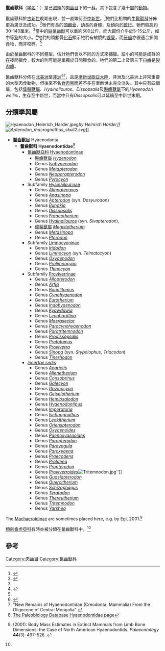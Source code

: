 {{更新|time=2019-09-11T07:08:41+00:00}}{{Automatic Taxobox
| fossil_range = 晚[[古新世|古新世]]至晚[[中新世|中新世]]
| image = Hyaenodon horridus skull.jpg
| image_width = 250px
| image_caption = [[鬣齒獸|鬣齒獸]]的[[頭顱骨|頭顱骨]]。
| taxon = Hyaenodontidae
| subdivision_ranks = [[屬|屬]]
| subdivision = 
* 參見內文
}}

'''鬣齒獸科'''（[[学名|学名]]：{{lang|la|Hyaenodontidae}}）是已[[滅絕|滅絕]]的[[肉齒目|肉齒目]]下的一[[科|科]]，其下包含了幾十[[屬|屬]]的[[動物|動物]]。

鬣齒獸科於[[古新世|古新世]]晚期出現，並一直繁衍至[[中新世|中新世]]。<ref name=barry1988>{{Cite journal en|author=Barry, J. C.|year=1988|title=''Dissopsalis'', a middle and late Miocene proviverrine creodont (Mammalia) from Pakistan and Kenya|journal=Journal of Vertebrate Paleontology|volume=48|issue=1|pages=25-45}}</ref>牠們比相關的[[牛鬣獸科|牛鬣獸科]]分佈更為廣泛及成功。<ref name=lambert1985>{{Cite book en|author=Lambert, David and the Diagram Group|year=1985|journal=The Field Guide to Prehistoric Life|publisher=Facts on File Publications|location=New York|id=ISBN 0-8160-1125-7}}</ref>牠們有長的[[頭顱骨|頭顱骨]]，幼長的身體，及傾向於[[蹠行|蹠行]]。牠們肩高約30-140厘米。<ref name=lambert1985/>當中的[[巨鬣齒獸|巨鬣齒獸]]可以重約500公斤，而大部份介乎於5-15公斤，如中等[[狗|狗]]的大小。<ref name=egi2001>{{Cite journal en|author=Egi, Naoko|year=2001|title=Body Mass Estimates in Extinct Mammals from Limb Bone Dimensions: the Case of North American Hyaenodontids|journal=Palaeontology|volume=44|issue=3|pages=497-528|doi=10.1111/1475-4983.00189}}</ref>牠們的頭顱骨[[化石|化石]]顯示牠們有敏銳的[[嗅覺|嗅覺]]，而[[牙齒|牙齒]]亦很適合撕開食物，而非咬碎。<ref name=lambert1985/>

由於鬣齒獸科的不同體型，估計牠們會以不同的方式來捕獵。細小的可能是成群的在夜間獵食，較大的則可能是單獨於日間獵食的。牠們的第二上及第三下[[臼齒|臼齒]]是[[裂肉齒|裂肉齒]]。

鬣齒獸科分佈在[[北美洲|北美洲]]至[[非洲|非洲]]<ref>{{Cite journal en|author=X Wang, ZX Qiu, BY Wang|year=2005|title=Hyaenodonts and Carnivorans from the Early Oligocene to Early Miocene Xianshuihe Formation, Lanzhou Basin, Gansu Province, China|journal=Palaeontologia Electronica|volume=8|issue=1|pages=6A|url=http://palaeo-electronica.org/2005_1/wang6/wang6.pdf}}</ref><ref>"New Remains of Hyaenodontidae (Creodonta, Mammalia) From the Oligocene of Central Mongolia" {{cite web |url=http://www.oeaw.ac.at/kfq/downloads_Nagel/ANNPAL_2074.pdf |title=存档副本 |accessdate=2008-05-04 |deadurl=yes |archiveurl=https://web.archive.org/web/20100508021919/http://www.oeaw.ac.at/kfq/downloads_Nagel/ANNPAL_2074.pdf |archivedate=2010-05-08 }}</ref>，且是[[漸新世|漸新世]][[歐亞大陸|歐亞大陸]]、非洲及北美洲上非常重要的大型肉食動物，但後來不名[[食肉目|食肉目]]而差不多在漸新世末完全消失。其中只有四個屬，包括[[偉鬣獸屬|偉鬣獸屬]]、''Hyainailouros''、''Dissopsalis''及[[鬣齒獸屬|鬣齒獸屬]]下的''Hyaenodon weilini''，生存至中新世，而當中只有''Dissopsalis''可以延續至中新世末期。

==分類學與屬==
[[File:Hyaenodon_Heinrich_Harder.jpeg|right]]'' by Heinrich Harder]]
[[File:Apterodon_macrognathus_skull2.svg|thumb]]'']]
* '''[[鬣齒獸目|鬣齒獸目]]''' Hyaenodonta
** '''鬣齒獸科 Hyaenodontidae'''<ref name ="TPBDB">[http://paleodb.org/cgi-bin/bridge.pl?action=checkTaxonInfo&taxon_no=40903&is_real_user=1 The Paleobiology Database Hyaenodontidae page]</ref>
*** [[鬣齒獸亞科|鬣齒獸亞科]] [[Hyaenodontinae|Hyaenodontinae]]
**** [[鬣齒獸屬|鬣齒獸屬]] ''[[Hyaenodon|Hyaenodon]]''
**** Genus ''[[Isohyaenodon|Isohyaenodon]]''
**** Genus ''[[Metapterodon|Metapterodon]]''
**** Genus ''[[Neoparapterodon|Neoparapterodon]]''
**** Genus ''[[Pyrocyon|Pyrocyon]]''
*** Subfamily [[Hyainailourinae|Hyainailourinae]]
**** Genus ''[[Akhnatenavus|Akhnatenavus]]''
**** Genus ''[[Anasinopa|Anasinopa]]''
**** Genus ''[[Apterodon|Apterodon]]'' (syn. ''Dasyurodon'')
**** Genus ''[[Buhakia|Buhakia]]''
**** Genus ''[[Dissopsalis|Dissopsalis]]''
**** Genus ''[[Francotherium|Francotherium]]''
**** Genus ''[[Hyainailouros|Hyainailouros]]'' (syn. ''Sivapterodon''),
**** [[偉鬣獸屬|偉鬣獸屬]] ''[[Megistotherium|Megistotherium]]''
**** Genus ''[[Metasinopa|Metasinopa]]''
**** Genus ''[[Pterodon_(mammal)|Pterodon]]''
*** Subfamily [[Limnocyoninae|Limnocyoninae]]
**** Genus ''[[Iridodon|Iridodon]]''
**** Genus ''[[Limnocyon|Limnocyon]]'' (syn. ''Telmatocyon'')
**** Genus ''[[Oxyaenodon|Oxyaenodon]]''
**** Genus ''[[Prolimnocyon|Prolimnocyon]]''
**** Genus ''[[Thinocyon|Thinocyon]]''
*** Subfamily [[Proviverrinae|Proviverrinae]]
**** Genus ''[[Allopterodon|Allopterodon]]''
**** Genus ''[[Arfia|Arfia]]''
**** Genus ''[[Boualitomus|Boualitomus]]''
**** Genus ''[[Cynohyaenodon|Cynohyaenodon]]''
**** Genus ''[[Eurotherium|Eurotherium]]''
**** Genus ''[[Indohyaenodon|Indohyaenodon]]''
**** Genus ''[[Kyawdawia|Kyawdawia]]''
**** Genus ''[[Leonhardtina|Leonhardtina]]''
**** Genus ''[[Masrasector|Masrasector]]''
**** Genus ''[[Paracynohyaenodon|Paracynohyaenodon]]''
**** Genus ''[[Paratritemnodon|Paratritemnodon]]''
**** Genus ''[[Prodissopsalis|Prodissopsalis]]''
**** Genus ''[[Prototomus|Prototomus]]''
**** Genus ''[[Proviverra|Proviverra]]'' 
**** Genus ''[[Sinopa|Sinopa]]'' (syn. ''Stypolophus'', ''Triacodon'')
**** Genus ''[[Tinerhodon|Tinerhodon]]''
*** ''[[Incertae_sedis|Incertae sedis]]''
**** Genus ''[[Acarictis|Acarictis]]''
**** Genus ''[[Alienetherium|Alienetherium]]''
**** Genus ''[[Consobrinus|Consobrinus]]''
**** Genus ''[[Galecyon|Galecyon]]''
**** Genus ''[[Gazinocyon|Gazinocyon]]''
**** Genus ''[[Geiselotherium|Geiselotherium]]''
**** Genus ''[[Hemipsalodon|Hemipsalodon]]''
**** Genus ''[[Hyaenodontipus|Hyaenodontipus]]''
**** Genus ''[[Imperatoria|Imperatoria]]''
**** Genus ''[[Ischnognathus|Ischnognathus]]''
**** Genus ''[[Leakitherium|Leakitherium]]''
**** Genus ''[[Orienspterodon|Orienspterodon]]''
**** Genus ''[[Oxyaenoides|Oxyaenoides]]''
**** Genus ''[[Paenoxyaenoides|Paenoxyaenoides]]''
**** Genus ''[[Parapterodon|Parapterodon]]''
**** Genus ''[[Paravagula|Paravagula]]''
**** Genus ''[[Paroxyaena|Paroxyaena]]''
**** Genus ''[[Praecodens|Praecodens]]''
**** Genus ''[[Prolaena|Prolaena]]''
**** Genus ''[[Propterodon|Propterodon]]''
**** Genus ''[[Proviverroides|Proviverroides]]''[[File:Tritemnodon.jpg|thumb]]'']]
**** Genus ''[[Quasiapterodon|Quasiapterodon]]''
**** Genus ''[[Quercitherium|Quercitherium]]''
**** Genus ''[[Schizophagus|Schizophagus]]''
**** Genus ''[[Teratodon|Teratodon]]''
**** Genus ''[[Thereutherium|Thereutherium]]''
**** Genus ''[[Tritemnodon|Tritemnodon]]''
**** Genus ''[[Yarshea|Yarshea]]''

The [[Machaeroidinae|Machaeroidinae]] are sometimes placed here, e.g. by Egi, 2001.<ref name ="Egi2001">{{aut|Egi, Naoko}} (2001): Body Mass Estimates in Extinct Mammals from Limb Bone Dimensions: the Case of North American Hyaenodontids. ''Palaeontology'' '''44'''(3): 497-528. {{doi|10.1111/1475-4983.00189}}</ref>

[[類劍齒虎亞科|類劍齒虎亞科]]有時亦被分類在鬣齒獸科中。<ref name=egi2001/>

==參考==
{{reflist}}
{{鬣齒獸目|Hd.}}
{{Taxonbar|from=Q133583}}

[[Category:肉齒目|Category:肉齒目]]
[[Category:鬣齒獸科|Category:鬣齒獸科]]